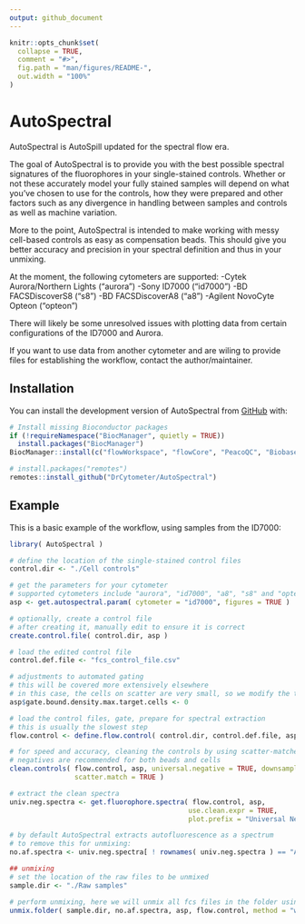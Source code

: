 ```yaml
---
output: github_document
---
```


<!-- README.md is generated from README.Rmd. Please edit that file -->

```r
knitr::opts_chunk$set(
  collapse = TRUE,
  comment = "#>",
  fig.path = "man/figures/README-",
  out.width = "100%"
)
```

# AutoSpectral

<!-- badges: start -->
<!-- badges: end -->

AutoSpectral is AutoSpill updated for the spectral flow era.

The goal of AutoSpectral is to provide you with the best possible spectral 
signatures of the fluorophores in your single-stained controls. Whether or not
these accurately model your fully stained samples will depend on what you've 
chosen to use for the controls, how they were prepared and other factors such
as any divergence in handling between samples and controls as well as machine
variation. 

More to the point, AutoSpectral is intended to make working with messy cell-based
controls as easy as compensation beads. This should give you better accuracy
and precision in your spectral definition and thus in your unmixing.

At the moment, the following cytometers are supported:
-Cytek Aurora/Northern Lights ("aurora")
-Sony ID7000 ("id7000")
-BD FACSDiscoverS8 ("s8")
-BD FACSDiscoverA8 ("a8")
-Agilent NovoCyte Opteon ("opteon")

There will likely be some unresolved issues with plotting data from certain 
configurations of the ID7000 and Aurora.

If you want to use data from another cytometer and are wiling to provide files 
for establishing the workflow, contact the author/maintainer.

## Installation

You can install the development version of AutoSpectral from [GitHub](https://github.com/) with:

``` r

# Install missing Bioconductor packages
if (!requireNamespace("BiocManager", quietly = TRUE))
  install.packages("BiocManager")
BiocManager::install(c("flowWorkspace", "flowCore", "PeacoQC", "Biobase"))

# install.packages("remotes")
remotes::install_github("DrCytometer/AutoSpectral")
```

## Example

This is a basic example of the workflow, using samples from the ID7000:

```r
library( AutoSpectral )

# define the location of the single-stained control files
control.dir <- "./Cell controls"

# get the parameters for your cytometer
# supported cytometers include "aurora", "id7000", "a8", "s8" and "opteon"
asp <- get.autospectral.param( cytometer = "id7000", figures = TRUE )

# optionally, create a control file
# after creating it, manually edit to ensure it is correct
create.control.file( control.dir, asp )

# load the edited control file
control.def.file <- "fcs_control_file.csv"

# adjustments to automated gating
# this will be covered more extensively elsewhere
# in this case, the cells on scatter are very small, so we modify the target
asp$gate.bound.density.max.target.cells <- 0

# load the control files, gate, prepare for spectral extraction
# this is usually the slowest step
flow.control <- define.flow.control( control.dir, control.def.file, asp )

# for speed and accuracy, cleaning the controls by using scatter-matched universal
# negatives are recommended for both beads and cells
clean.controls( flow.control, asp, universal.negative = TRUE, downsample = TRUE,
                scatter.match = TRUE )

# extract the clean spectra
univ.neg.spectra <- get.fluorophore.spectra( flow.control, asp, 
                                            use.clean.expr = TRUE,
                                            plot.prefix = "Universal Negative Cells" )

# by default AutoSpectral extracts autofluorescence as a spectrum
# to remove this for unmixing:
no.af.spectra <- univ.neg.spectra[ ! rownames( univ.neg.spectra ) == "AF", ]

## unmixing
# set the location of the raw files to be unmixed
sample.dir <- "./Raw samples"

# perform unmixing, here we will unmix all fcs files in the folder using wls
unmix.folder( sample.dir, no.af.spectra, asp, flow.control, method = "wls" )


```


